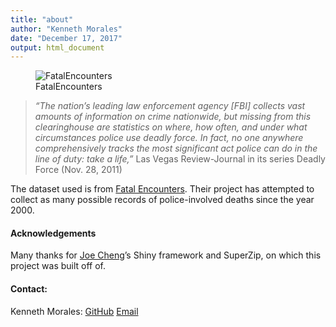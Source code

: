 ```yaml
---
title: "about"
author: "Kenneth Morales"
date: "December 17, 2017"
output: html_document
---
```


![FatalEncounters](https://www.spreadshirt.com/image-server/v1/mp/designs/12305107,width=178,height=178/police-officer-silhouette.png "Image")

> *"The nation’s leading law enforcement agency [FBI] collects vast amounts of information on crime nationwide, but missing from this clearinghouse are statistics on where, how often, and under what circumstances police use deadly force. In fact, no one anywhere comprehensively tracks the most significant act police can do in the line of duty: take a life,"* Las Vegas Review-Journal in its series Deadly Force (Nov. 28, 2011)

The dataset used is from [Fatal Encounters](https://fatalencounters.org/). Their project has attempted to collect as many possible records of police-involved deaths since the year 2000.

#### Acknowledgements

Many thanks for [Joe Cheng](https://github.com/jcheng5)'s Shiny framework and SuperZip, on which this project was built off of.

#### Contact:

Kenneth Morales: [GitHub](https://github.com/kbmorales) [Email](mailto:kbmorales@protonmail.com)
